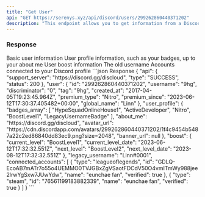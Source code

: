 ```yaml
---
title: "Get User"
api: "GET https://serenys.xyz/api/discord/users/299262860440371202"
description: "This endpoint allows you to get information from a Discord account"
---
```


### Response

<Expandable title="Parameters">
	<ResponseField name="user" type="object">
		Basic user information
	</ResponseField>
  
  <ResponseField name="user_profile" type="object">
    User profile information, such as your badges, up to your about me
	</ResponseField>

  <ResponseField name="boost" type="object">
	  User boost information
  </ResponseField>

  <ResponseField name="legacy_username" type="string">
	  The old username
  </ResponseField>

  <ResponseField name="connected_accounts" type="array">
    Accounts connected to your Discord profile
	</ResponseField>
</Expandable>

<ResponseExample>
```json Response
	{
    "api": {
      "support_server": "https://discord.gg/discloud",
      "type": "SUCCESS",
      "status": 200
  },
   "user": {
      "id": "299262860440371202",
      "username": "9hg",
      "discriminator": "0",
      "tag": "9hg",
      "created_at": "2017-04-05T19:23:45.964Z",
      "premium_type": "Nitro",
      "premium_since": "2023-06-12T17:30:37.405482+00:00",
      "global_name": "Linn"
  },
    "user_profile": {
      "badges_array": [
        "HypeSquadOnlineHouse1",
        "ActiveDeveloper",
        "Nitro",
        "BoostLevel1",
        "LegacyUsernameBadge"
      ],
      "about_me": "https://discord.gg/discloud",
      "avatar_url": "https://cdn.discordapp.com/avatars/299262860440371202/1f4c9454b5487a22c2ed86840dd83ec9.png?size=2048",
      "banner_url": null
  },
    "boost": {
      "current_level": "BoostLevel1",
      "current_level_date": "2023-06-12T17:32:32.551Z",
      "next_level": "BoostLevel2",
      "next_level_date": "2023-08-12T17:32:32.551Z"
  },
    "legacy_username": "Linn#0001",
    "connected_accounts": [
      {
        "type": "leagueoflegends",
        "id": "GDLQ-EcoAB7mATr7o55o4UEMMO0TVJGBxZgVSaotFDCdV50O4vmITmWy988jee2lrwYgSxw7JUwYdw",
        "name": "eunchae fan",
        "verified": true
      },
      {
        "type": "steam",
        "id": "76561199183882339",
        "name": "eunchae fan",
        "verified": true
      }
    ]
  }
```
</ResponseExample>
